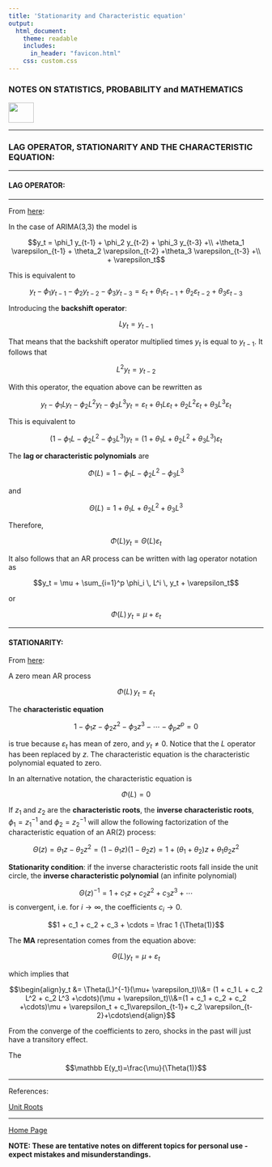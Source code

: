 ```yaml
---
title: 'Stationarity and Characteristic equation'
output: 
  html_document:
    theme: readable
    includes:
      in_header: "favicon.html" 
    css: custom.css
---
```


### **NOTES ON STATISTICS, PROBABILITY and MATHEMATICS**

<a href="http://rinterested.github.io/statistics/index.html">
<img HEIGHT="40" WIDTH="50" src="logo.PNG"></a>

---

### LAG OPERATOR, STATIONARITY AND THE CHARACTERISTIC EQUATION:

---

#### LAG OPERATOR:

---

From [here](https://youtu.be/VPNijQ2L3XM?si=n1wwy8oguxM7tWab):

In the case of ARIMA(3,3) the model is

$$y_t = \phi_1 y_{t-1} + \phi_2 y_{t-2} + \phi_3 y_{t-3} +\\
+\theta_1 \varepsilon_{t-1} + \theta_2 \varepsilon_{t-2} +\theta_3 \varepsilon_{t-3} +\\ + \varepsilon_t$$

This is equivalent to

$$y_t - \phi_1 y_{t-1} - \phi_2 y_{t-2} - \phi_3 y_{t-3}=  \varepsilon_t
+\theta_1 \varepsilon_{t-1} + \theta_2 \varepsilon_{t-2} +\theta_3 \varepsilon_{t-3}$$

Introducing the **backshift operator**:

$$Ly_t= y_{t - 1}$$

That means that the backshift operator multiplied times $y_t$ is equal to $y_{t-1}$. It follows that 

$$L^2y_t= y_{t - 2}$$

With this operator, the equation above can be rewritten as

$$y_t - \phi_1 Ly_{t} - \phi_2 L^2y_{t} - \phi_3 L^3 y_{t}=  \varepsilon_t
+\theta_1 L\varepsilon_{t} + \theta_2 L^2\varepsilon_{t} +\theta_3 L^3 \varepsilon_{t}$$

This is equivalent to 

$$(1 - \phi_1 L - \phi_2 L^2 - \phi_3 L^3) y_{t}=  (1
+\theta_1 L + \theta_2 L^2 +\theta_3 L^3) \varepsilon_{t}$$

The **lag or characteristic polynomials** are

$$\Phi (L)= 1 - \phi_1 L - \phi_2 L^2 - \phi_3 L^3$$

and 

$$\Theta(L) = 1
+\theta_1 L + \theta_2 L^2 +\theta_3 L^3$$

Therefore,

$$\Phi(L) y_t= \Theta(L) \varepsilon_t$$

It also follows that an AR process can be written with lag operator notation as

$$y_t = \mu + \sum_{i=1}^p \phi_i \, L^i \, y_t + \varepsilon_t$$

or

$$\Phi(L)\, y_t = \mu + \varepsilon_t$$



---

#### STATIONARITY:

From [here](https://youtu.be/_YYh2vJv7mQ?si=I1JMQFCF99CeqzvY):

A zero mean AR process

$$\Phi(L)\, y_t =  \varepsilon_t$$

The **characteristic equation**

$$1 - \phi_1 z - \phi_2 z^2 -\phi_3 z^3 - \cdots -\phi_p z^p=0$$

is true because $\varepsilon_t$ has mean of zero, and $y_t \neq 0.$ Notice that the $L$ operator has been replaced by $z.$ The characteristic equation is the characteristic polynomial equated to zero.

In an alternative notation, the characteristic equation is

$$\Phi(L) =0$$

If $z_1$ and $z_2$ are the **characteristic roots**, the **inverse characteristic roots**, $\phi_1=z_1^{-1}$ and $\phi_2=z_2^{-1}$ will allow the following factorization of the characteristic equation of an AR(2) process:

$$\Theta(z)=\theta_1 z - \theta_2 z^2 = (1 -\theta_1 z)(1 - \theta_2 z) = 1 + (\theta_1 + \theta_2)z+ \theta_1\theta_2z^2$$



**Stationarity condition**: if the inverse characteristic roots fall inside the unit circle, the **inverse characteristic polynomial** (an infinite polynomial)

$$\Theta(z)^{-1}=1 + c_1 z + c_2 z^2 + c_3 z^3 + \cdots$$
is convergent, i.e. for $i \to \infty,$ the coefficients $c_i \to 0.$

$$1 + c_1 + c_2 + c_3 + \cdots = \frac 1 {\Theta(1)}$$

The **MA** representation comes from the equation above:

$$\Theta(L)y_t =\mu + \varepsilon_t$$

which implies that

$$\begin{align}y_t &= \Theta(L)^{-1}(\mu+ \varepsilon_t)\\&= (1 + c_1 L + c_2 L^2 + c_2 L^3 +\cdots)(\mu + \varepsilon_t)\\&=(1 + c_1  + c_2 + c_2  +\cdots)\mu + \varepsilon_t + c_1\varepsilon_{t-1}+ c_2 \varepsilon_{t-2}+\cdots\end{align}$$

From the converge of the coefficients to zero, shocks in the past will just have a transitory effect.

The $$\mathbb E(y_t)=\frac{\mu}{\Theta(1)}$$


---

References:

<a href="https://youtu.be/ugOvehrTRRw?si=mw5-OvBZ2TtuojSW">Unit Roots</a>

---
<a href="http://rinterested.github.io/statistics/index.html">Home Page</a>

**NOTE: These are tentative notes on different topics for personal use - expect mistakes and misunderstandings.**
